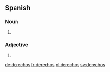 ==Spanish==

===Noun===
{{head|es|noun form|g=m-p}}

# {{plural of|lang=es|[[derecho]]|nocat=1}}

===Adjective===
{{head|es|adjective form|g=m-p}}

# {{plural of|lang=es|[[derecho]]|nocat=1}}

[[de:derechos]]
[[fr:derechos]]
[[nl:derechos]]
[[sv:derechos]]